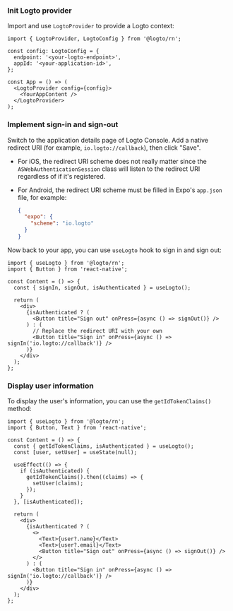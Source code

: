 
### Init Logto provider

Import and use `LogtoProvider` to provide a Logto context:

```tsx title="App.tsx"
import { LogtoProvider, LogtoConfig } from '@logto/rn';

const config: LogtoConfig = {
  endpoint: '<your-logto-endpoint>',
  appId: '<your-application-id>',
};

const App = () => (
  <LogtoProvider config={config}>
    <YourAppContent />
  </LogtoProvider>
);
```

### Implement sign-in and sign-out

<SignInFlowSummary />

Switch to the application details page of Logto Console. Add a native redirect URI (for example, `io.logto://callback`), then click "Save".

- For iOS, the redirect URI scheme does not really matter since the `ASWebAuthenticationSession` class will listen to the redirect URI regardless of if it's registered.
- For Android, the redirect URI scheme must be filled in Expo's `app.json` file, for example:

  ```json title="app.json"
  {
    "expo": {
      "scheme": "io.logto"
    }
  }
  ```

Now back to your app, you can use `useLogto` hook to sign in and sign out:

```tsx title="App.tsx"
import { useLogto } from '@logto/rn';
import { Button } from 'react-native';

const Content = () => {
  const { signIn, signOut, isAuthenticated } = useLogto();

  return (
    <div>
      {isAuthenticated ? (
        <Button title="Sign out" onPress={async () => signOut()} />
      ) : (
        // Replace the redirect URI with your own
        <Button title="Sign in" onPress={async () => signIn('io.logto://callback')} />
      )}
    </div>
  );
};
```

### Display user information

To display the user's information, you can use the `getIdTokenClaims()` method:

```tsx title="App.tsx"
import { useLogto } from '@logto/rn';
import { Button, Text } from 'react-native';

const Content = () => {
  const { getIdTokenClaims, isAuthenticated } = useLogto();
  const [user, setUser] = useState(null);

  useEffect(() => {
    if (isAuthenticated) {
      getIdTokenClaims().then((claims) => {
        setUser(claims);
      });
    }
  }, [isAuthenticated]);

  return (
    <div>
      {isAuthenticated ? (
        <>
          <Text>{user?.name}</Text>
          <Text>{user?.email}</Text>
          <Button title="Sign out" onPress={async () => signOut()} />
        </>
      ) : (
        <Button title="Sign in" onPress={async () => signIn('io.logto://callback')} />
      )}
    </div>
  );
};
```

<Checkpoint />
